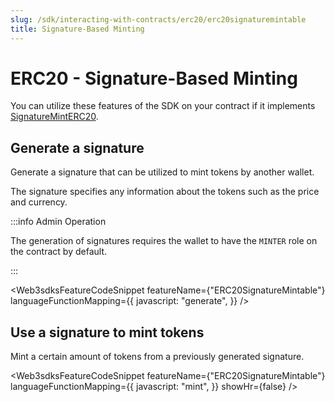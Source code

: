 ```yaml
---
slug: /sdk/interacting-with-contracts/erc20/erc20signaturemintable
title: Signature-Based Minting
---
```



# ERC20 - Signature-Based Minting

You can utilize these features of the SDK on your contract if it implements [SignatureMintERC20](/contractkit/extension-contracts/sigminterc20).

<div className="row" style={{ marginBottom: 24 }}>
  <div className="col col--12" style={{ marginTop: 8 }}>
    <QuickstartCard
      name="Learn how to implement SignatureMintERC20"
      link={"/contractkit/extension-contracts/sigminterc20"}
      image="/assets/icons/general.png"
    />
  </div>
</div>

## Generate a signature

Generate a signature that can be utilized to mint tokens by another wallet.

The signature specifies any information about the tokens such as the price and currency.

:::info Admin Operation

The generation of signatures requires the wallet to have the `MINTER` role on the contract by default.

:::

<Web3sdksFeatureCodeSnippet
  featureName={"ERC20SignatureMintable"}
  languageFunctionMapping={{
    javascript: "generate",
  }}
/>

## Use a signature to mint tokens

Mint a certain amount of tokens from a previously generated signature.

<Web3sdksFeatureCodeSnippet
  featureName={"ERC20SignatureMintable"}
  languageFunctionMapping={{
    javascript: "mint",
  }}
  showHr={false}
/>
